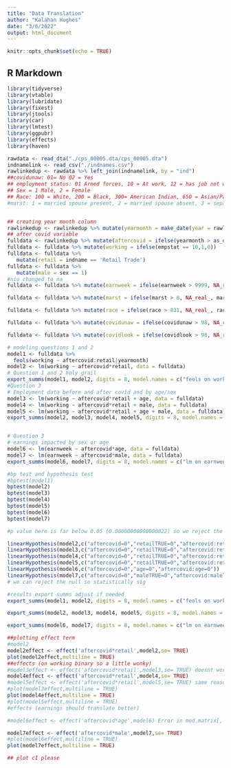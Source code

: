 ---
title: "Data Translation"
author: "Kalahan Hughes"
date: "3/6/2022"
output: html_document
---

```{r setup, include=FALSE}
knitr::opts_chunk$set(echo = TRUE)
```

## R Markdown


```{r cars}
library(tidyverse)
library(vtable)
library(lubridate)
library(fixest)
library(jtools)
library(car)
library(lmtest)
library(ggpubr)
library(effects)
library(haven)
```


```{r}
rawdata <- read_dta("./cps_00005.dta/cps_00005.dta")
indnamelink <- read_csv("./indnames.csv")
rawlinkedup <- rawdata %>% left_join(indnamelink, by = "ind")
##covidunaw: 01= No 02 = Yes
## employment status: 01 Armed forces, 10 = At work, 12 = has job not work last week, 21 = Unemployed experienced worker, 22 = unemployed new worker, 30-36 Not in labor force
## Sex = 1 Male, 2 = Female
## Race: 100 = White, 200 = Black, 300= American Indian, 650 = Asian/Pacific Islander(651 Asian Only 652 Pacific Islander Only). Discussion about multi race
#marst: 1 = married spouse present, 2 = married spouse absent, 3 = separated, 4 = divorced, 5 = widowed, 6 = single


## creating year month column
rawlinkedup <- rawlinkedup %>% mutate(yearmonth = make_date(year = rawlinkedup$year, month = rawlinkedup$month))
## after covid variable
fulldata <- rawlinkedup %>% mutate(aftercovid = ifelse(yearmonth > as_date("2020-03-01"),1,0))
fulldata <- fulldata %>% mutate(working = ifelse(empstat == 10,1,0))
fulldata <- fulldata %>%
   mutate(retail = indname == 'Retail Trade')
fulldata <- fulldata %>%
   mutate(male = sex == 1)
#niu changed to na
fulldata <- fulldata %>% mutate(earnweek = ifelse(earnweek > 9999, NA_real_, earnweek))

fulldata <- fulldata %>% mutate(marst = ifelse(marst > 8, NA_real_, marst))

fulldata <- fulldata %>% mutate(race = ifelse(race > 831, NA_real_, race))

fulldata <- fulldata %>% mutate(covidunaw = ifelse(covidunaw > 98, NA_real_, covidunaw))

fulldata <- fulldata %>% mutate(covidlook = ifelse(covidlook > 98, NA_real_, covidlook))

```
```{r}
# modeling questions 1 and 2
model1 <- fulldata %>%
  feols(working ~ aftercovid:retail|yearmonth)
model2 <- lm(working ~ aftercovid*retail, data = fulldata)
# Question 1 and 2 holy grail
export_summs(model1, model2, digits = 8, model.names = c("feols on working controlling for variation withing time","lm on working with aftercovid*retail"))
#Question 3
# Employment data before and after covid and by age/sex
model3 <- lm(working ~ aftercovid*retail + age, data = fulldata)
model4 <- lm(working ~ aftercovid*retail + male, data = fulldata)
model5 <- lm(working ~ aftercovid*retail + age + male, data = fulldata)
export_summs(model2, model3, model4, model5, digits = 8, model.names = c("lm on working with aftercovid*retail","lm on working aftercovid*retail control for age","lm on working aftercovid*retail control for sex","lm on working aftercovid*retail control for age and sex"))


# Question 3 
# earnings impacted by sex or age
model6 <- lm(earnweek ~ aftercovid*age, data = fulldata)
model7 <- lm(earnweek ~ aftercovid*male, data = fulldata)
export_summs(model6, model7, digits = 8, model.names = c("lm on earnweek with aftercovid*age","lm on earnweek with aftercovid*male"))

```


```{r}
#bp test and hypothesis test
#bptest(model1)
bptest(model2)
bptest(model3)
bptest(model4)
bptest(model5)
bptest(model6)
bptest(model7)

#p value here is far below 0.05 (0.00000000000000022) so we reject the null which for the Breusch-Pagan test which is that variance of the residuals is constant. Heteroscedasticity is present so we need robust standard errors.

linearHypothesis(model2,c("aftercovid=0","retailTRUE=0","aftercovid:retailTRUE=0"))
linearHypothesis(model3,c("aftercovid=0","retailTRUE=0","aftercovid:retailTRUE=0","age=0"))
linearHypothesis(model4,c("aftercovid=0","retailTRUE=0","aftercovid:retailTRUE=0","maleTRUE=0"))
linearHypothesis(model5,c("aftercovid=0","retailTRUE=0","aftercovid:retailTRUE=0","age=0","maleTRUE=0"))
linearHypothesis(model6,c("aftercovid=0","age=0","aftercovid:age=0"))
linearHypothesis(model7,c("aftercovid=0","maleTRUE=0","aftercovid:maleTRUE=0"))
# we can reject the null so statistically sig

```

```{r}
#results export summs adjust if needed
export_summs(model1, model2, digits = 8, model.names = c("feols on working controlling for variation withing time","lm on working with aftercovid*retail"), robust = TRUE,error_format = "[{conf.low}, {conf.high}], ({std.error})")

export_summs(model2, model3, model4, model5, digits = 8, model.names = c("lm on working with aftercovid*retail","lm on working aftercovid*retail control for age","lm on working aftercovid*retail control for sex","lm on working aftercovid*retail control for age and sex"),robust = TRUE,error_format = "[{conf.low}, {conf.high}], ({std.error})")

export_summs(model6, model7, digits = 8, model.names = c("lm on earnweek with aftercovid*age","lm on earnweek with aftercovid*male"),robust = TRUE,error_format = "[{conf.low}, {conf.high}], ({std.error})")

```

```{r}
##plotting effect term
#model2
model2effect <- effect('aftercovid*retail',model2,se= TRUE)
plot(model2effect,multiline = TRUE)
##effects (on working binary so a little wonky)
#model3effect <- effect('aftercovid*retail',model3,se= TRUE) doesnt work for some reason
model4effect <- effect('aftercovid*retail',model4,se= TRUE)
#model5effect <- effect('aftercovid*retail',model5,se= TRUE) same reason plot disabled
#plot(model3effect,multiline = TRUE)
plot(model4effect,multiline = TRUE)
#plot(model5effect,multiline = TRUE)
#effects (earnings should translate better)

#model6effect <- effect('aftercovid*age',model6) Error in mod.matrix[, components] : subscript out of bounds

model7effect <- effect('aftercovid*male',model7,se= TRUE)
#plot(model6effect,multiline = TRUE)
plot(model7effect,multiline = TRUE)

## plot cI please


```